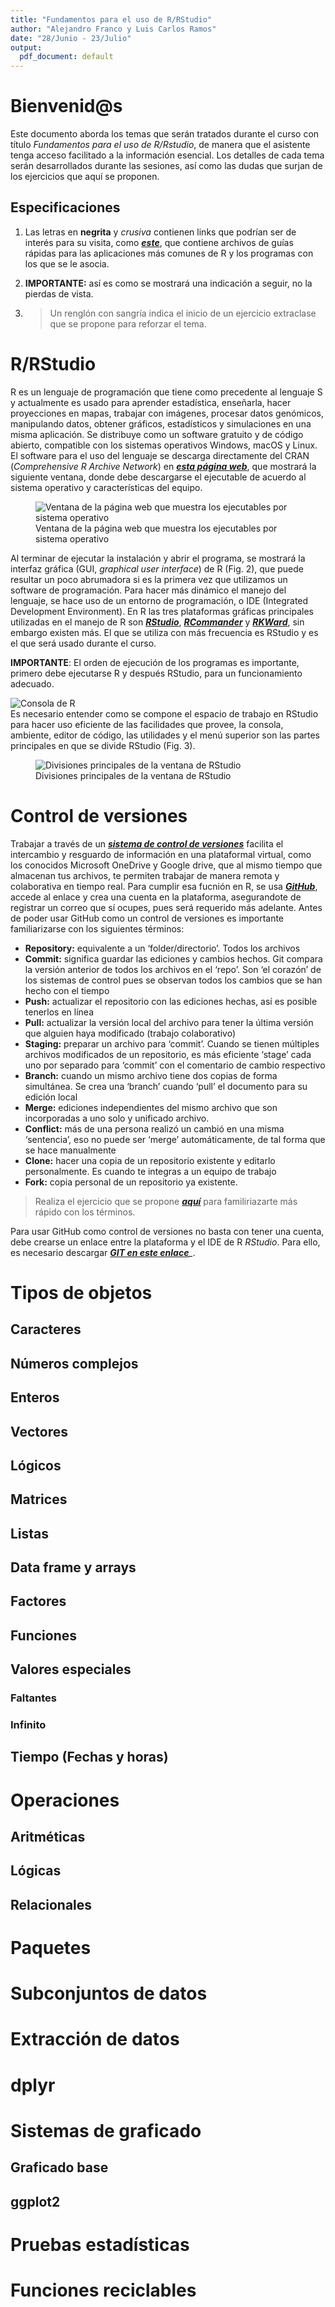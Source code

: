 ```yaml
---
title: "Fundamentos para el uso de R/RStudio"
author: "Alejandro Franco y Luis Carlos Ramos"
date: "28/Junio - 23/Julio"
output:
  pdf_document: default
---
```


# Bienvenid@s
Este documento aborda los temas que serán tratados durante el curso con título *Fundamentos para el uso de R/Rstudio*, de manera que el asistente tenga acceso facilitado a la información esencial. Los detalles de cada tema serán desarrollados durante las sesiones, así como las dudas que surjan de los ejercicios que aquí se proponen.

## Especificaciones

1. Las letras en **negrita** y _crusiva_ contienen links que podrían ser de interés para su visita, como *__[este](https://www.rstudio.com/resources/cheatsheets/)__*, que contiene archivos de guías rápidas para las aplicaciones más comunes de R y los programas con los que se le asocia.

2. **IMPORTANTE:** así es como se mostrará una indicación a seguir, no la pierdas de vista.

3. > Un renglón con sangría indica el inicio de un ejercicio extraclase que se propone para reforzar el tema.

# R/RStudio

R es un lenguaje de programación que tiene como precedente al lenguaje S y actualmente es usado para aprender estadística, enseñarla, hacer proyecciones en mapas, trabajar con imágenes, procesar datos genómicos, manipulando datos, obtener gráficos, estadísticos y simulaciones en una misma aplicación. Se distribuye como un software gratuito y de código abierto, compatible con los sistemas operativos Windows, macOS y Linux. El software para el uso del lenguaje se descarga directamente del CRAN (*Comprehensive R Archive Network*) en *__[esta página web](https://cran.itam.mx/)__*, que mostrará la siguiente ventana, donde debe descargarse el ejecutable de acuerdo al sistema operativo y características del equipo.  


![Ventana de la página web que muestra los ejecutables por sistema operativo](D:/Documentos/R_Datos-Proyectos-Asociados/Biocodigo_Cursos/Biocodigo_descarga-R-CRAN.jpg)  


Al terminar de ejecutar la instalación y abrir el programa, se mostrará la interfaz gráfica (GUI, *graphical user interface*) de R (Fig. 2), que puede resultar un poco abrumadora si es la primera vez que utilizamos un software de programación. Para hacer más dinámico el manejo del lenguaje, se hace uso de un entorno de programación, o IDE (Integrated Development Environment). En R las tres plataformas gráficas principales utilizadas en el manejo de R son *__[RStudio](https://www.rstudio.com/products/rstudio/)__*, *__[RCommander](https://cran.r-project.org/web/packages/Rcmdr/index.html)__* y *__[RKWard](https://rkward.kde.org/User_Documentation.html)__*, sin embargo existen más. El que se utiliza con más frecuencia es RStudio y es el que será usado durante el curso. 

__IMPORTANTE__: El orden de ejecución de los programas es importante, primero debe ejecutarse R y después RStudio, para un funcionamiento adecuado.  

![Consola de R](D:/Documentos/R_Datos-Proyectos-Asociados/Biocodigo_Cursos/Biocodigo_consola-R-normal.jpg)  
Es necesario entender como se compone el espacio de trabajo en RStudio para hacer uso eficiente de las facilidades que provee, la consola, ambiente, editor de código, las utilidades y el menú superior son las partes principales en que se divide RStudio (Fig. 3).  

![Divisiones principales de la ventana de RStudio]("D:/Documentos/R_Datos-Proyectos-Asociados/Biocodigo_Cursos/Biocodigo_RStudio-Ventanas-Consola.png")  


# Control de versiones
Trabajar a través de un *__[sistema de control de versiones](https://www.atlassian.com/es/git/tutorials/what-is-version-control)__* facilita el intercambio y resguardo de información en una plataformal virtual,  como los conocidos Microsoft OneDrive y Google drive, que al mismo tiempo que almacenan tus archivos, te permiten trabajar de manera remota y colaborativa en tiempo real. Para cumplir esa fucnión en R, se usa *__[GitHub](https://github.com/)__*, accede al enlace y crea una cuenta en la plataforma, asegurandote de registrar un correo que sí ocupes, pues será requerido más adelante.
Antes de poder usar GitHub como un control de versiones es importante familiarizarse con los siguientes términos:

* **Repository:** equivalente a un 'folder/directorio'. Todos los archivos  
* **Commit:** significa guardar las ediciones y cambios hechos. Git compara la versión anterior de todos los archivos en el 'repo'. Son 'el corazón' de los sistemas de control pues se observan todos los cambios que se han hecho con el tiempo  
* **Push:** actualizar el repositorio con las ediciones hechas, así es posible tenerlos en línea  
* **Pull:** actualizar la versión local del archivo para tener la última versión que alguien haya modificado (trabajo colaborativo)  
* **Staging:** preparar un archivo para 'commit'. Cuando se tienen múltiples archivos modificados de un repositorio, es más eficiente 'stage' cada uno por separado para 'commit' con el comentario de cambio respectivo  
* **Branch:** cuando un mismo archivo tiene dos copias de forma simultánea. Se crea una 'branch' cuando 'pull' el documento para su edición local  
* **Merge:** ediciones independientes del mismo archivo que son incorporadas a uno solo y unificado archivo.  
* **Conflict:** más de una persona realizó un cambió en una misma 'sentencia', eso no puede ser 'merge' automáticamente, de tal forma que se hace manualmente  
* **Clone:** hacer una copia de un repositorio existente y editarlo personalmente. Es cuando te integras a un equipo de trabajo  
* **Fork:** copia personal de un repositorio ya existente.  

> Realiza el ejercicio que se propone *__[aquí](https://guides.github.com/activities/hello-world/)__* para familiriazarte más rápido con los términos.


Para usar GitHub como control de versiones no basta con tener una cuenta, debe crearse un enlace entre la plataforma y el IDE de R *RStudio*. Para ello, es necesario descargar *__[GIT en este enlace](https://git-scm.com/)___*.


# Tipos de objetos

## Caracteres

## Números complejos

## Enteros

## Vectores

## Lógicos

## Matrices

## Listas

## Data frame y arrays

## Factores

## Funciones

## Valores especiales

### Faltantes

### Infinito

## Tiempo (Fechas y horas)

# Operaciones

## Aritméticas

## Lógicas

## Relacionales

# Paquetes

# Subconjuntos de datos

# Extracción de datos

# dplyr

# Sistemas de graficado

## Graficado base

## ggplot2

# Pruebas estadísticas

# Funciones reciclables

